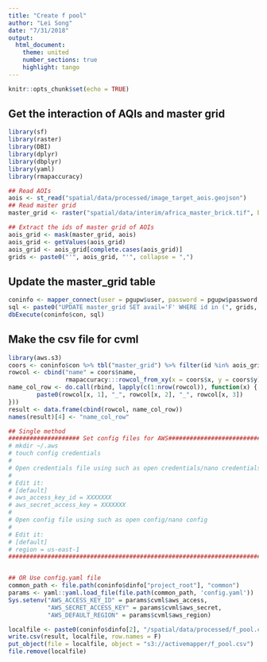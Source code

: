 ```yaml
---
title: "Create f pool"
author: "Lei Song"
date: "7/31/2018"
output: 
  html_document:
    theme: united
    number_sections: true 
    highlight: tango
---
```


```r
knitr::opts_chunk$set(echo = TRUE)
```

## Get the interaction of AQIs and master grid

```r
library(sf)
library(raster)
library(DBI)
library(dplyr)
library(dbplyr)
library(yaml)
library(rmapaccuracy)

## Read AOIs
aois <- st_read("spatial/data/processed/image_target_aois.geojson")
## Read master grid
master_grid <- raster("spatial/data/interim/africa_master_brick.tif", band = 1)

## Extract the ids of master grid of AOIs
aois_grid <- mask(master_grid, aois)
aois_grid <- getValues(aois_grid)
aois_grid <- aois_grid[complete.cases(aois_grid)]
grids <- paste0("'", aois_grid, "'", collapse = ",")
```

## Update the master_grid table

```r
coninfo <- mapper_connect(user = pgupw$user, password = pgupw$password, db.tester.name = "lsong")
sql <- paste0("UPDATE master_grid SET avail='F' WHERE id in (", grids, ")")
dbExecute(coninfo$con, sql)
```

## Make the csv file for cvml
```r
library(aws.s3)
coors <- coninfo$con %>% tbl("master_grid") %>% filter(id %in% aois_grid) %>% select(x, y, name) %>% collect()
rowcol <- cbind("name" = coors$name, 
                rmapaccuracy:::rowcol_from_xy(x = coors$x, y = coors$y))
name_col_row <- do.call(rbind, lapply(c(1:nrow(rowcol)), function(x) {
        paste0(rowcol[x, 1], "_", rowcol[x, 2], "_", rowcol[x, 3])
}))
result <- data.frame(cbind(rowcol, name_col_row))
names(result)[4] <- "name_col_row"

## Single method
#################### Set config files for AWS##########################
# mkdir ~/.aws
# touch config credentials
# 
# Open credentials file using such as open credentials/nano credentials
# 
# Edit it:
# [default]
# aws_access_key_id = XXXXXXX
# aws_secret_access_key = XXXXXXX
# 
# Open config file using such as open config/nano config
# 
# Edit it:
# [default]
# region = us-east-1
#######################################################################


## OR Use config.yaml file
common_path <- file.path(coninfo$dinfo["project_root"], "common")
params <- yaml::yaml.load_file(file.path(common_path, 'config.yaml'))
Sys.setenv("AWS_ACCESS_KEY_ID" = params$cvml$aws_access,
           "AWS_SECRET_ACCESS_KEY" = params$cvml$aws_secret,
           "AWS_DEFAULT_REGION" = params$cvml$aws_region)

localfile <- paste0(coninfo$dinfo[2], "/spatial/data/processed/f_pool.csv")
write.csv(result, localfile, row.names = F)
put_object(file = localfile, object = "s3://activemapper/f_pool.csv")
file.remove(localfile)
```
